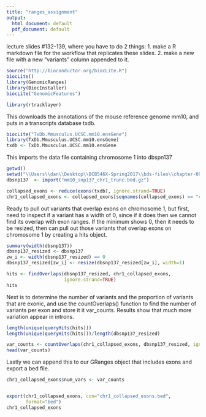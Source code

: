 ---
title: "ranges_assignment"
output:
  html_document: default
  pdf_document: default
---

lecture slides #132-139, where you have to do 2 things: 
1. make a R markdown file for the workflow that replicates these slides. 
2. make a new file with a new "variants" column appended to it.

```{r setup, include=FALSE}
source("http://bioconductor.org/biocLite.R")
biocLite()
library(GenomicRanges)
library(BiocInstaller)
biocLite("GenomicFeatures")

library(rtracklayer)
```
This downloads the annotations of the mouse reference genome mm10, and puts in a transcripts database txdb.
```{r}
biocLite("TxDb.Mmusculus.UCSC.mm10.ensGene")
library(TxDb.Mmusculus.UCSC.mm10.ensGene)
txdb <- TxDb.Mmusculus.UCSC.mm10.ensGene
```

This imports the data file containing chromosome 1 into dbspn137
```{r}
getwd()
setwd("\\Users\\dan\\Desktop\\BCB546X-Spring2017\\bds-files\\chapter-09-working-with-range-data")
dbsnp137  <- import("mm10_snp137_chr1_trunc.bed.gz")

collapsed_exons <- reduce(exons(txdb), ignore.strand=TRUE)
chr1_collapsed_exons <- collapsed_exons[seqnames(collapsed_exons) == "chr1"]
```

Ready to pull out variants that overlap exons on chromosome 1, but first, need to inspect if a variant has a width of 0,
since if it does then we cannot find its overlap with exon ranges.
If the minimum shows 0, then it needs to be resized, then can pull out those variants that overlap exons on chromosome 1 by creating a hits object.

```{r}
summary(width(dbsnp137))
dbsnp137_resized <- dbsnp137
zw_i <- width(dbsnp137_resized) == 0
dbsnp137_resized[zw_i] <- resize(dbsnp137_resized[zw_i], width=1)

hits <- findOverlaps(dbsnp137_resized, chr1_collapsed_exons, 
                     ignore.strand=TRUE)
hits
```


Next is to determine the number of variants and the proportion of variants that are exonic, and use the countOverlaps() function to find the number of variants per exon and store it it var_counts. Results show that much more variation appear in introns.
```{r}
length(unique(queryHits(hits)))
length(unique(queryHits(hits)))/length(dbsnp137_resized)

var_counts <- countOverlaps(chr1_collapsed_exons, dbsnp137_resized, ignore.strand=TRUE)
head(var_counts)
```


Lastly we can append this to our GRanges object that includes exons and export a bed file.
```{r}
chr1_collapsed_exons$num_vars <- var_counts


export(chr1_collapsed_exons, con="chr1_collapsed_exons.bed",
       format="bed")
chr1_collapsed_exons
```


